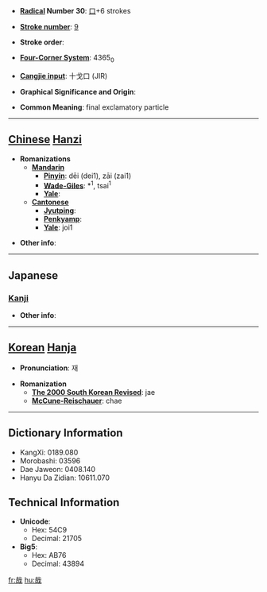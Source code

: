 * '''[[Wiktionary:Chinese radical index| Radical]] Number 30''': [[Wiktionary:Chinese radical index 口|口]]+6 strokes

* '''[[Wiktionary:Chinese total strokes index|Stroke number]]''': [[Wiktionary:Chinese total strokes index 9|9]]

* '''Stroke order''': 

* '''[[Wiktionary:Chinese four corner index|Four-Corner System]]''': 4365<sub>0</sub>

* '''[[Wiktionary:Chinese Cangjie index|Cangjie input]]''': 十戈口 (JIR)

* '''Graphical Significance and Origin''': 

* '''Common Meaning''': final exclamatory particle

----

== [[Chinese]] [[Hanzi]] ==

* '''Romanizations'''
** '''[[Mandarin]]'''
*** '''[[Pinyin]]''': dēi (dei1), zāi (zai1)
*** '''[[Wade-Giles]]''': *<sup>1</sup>, tsai<sup>1</sup>
*** '''[[Yale]]''': 
** '''[[Cantonese]]'''
*** '''[[Jyutping]]''':
*** '''[[Penkyamp]]''': 
*** '''[[Yale]]''': joi1

* '''Other info''': 

----

==Japanese==
===[[Kanji]]===
{{kanji|on readings=[[さい]] (sai)|kun readings=[[かな]] (kana), [[や]] (ya)}}

* '''Other info''':  

----

== [[Korean]] [[Hanja]] ==

* '''Pronunciation''': 재

* '''Romanization'''
** '''[[The 2000 South Korean Revised Romanization|The 2000 South Korean Revised]]''': jae
** '''[[McCune-Reischauer]]''': chae

----

== Dictionary Information ==

* KangXi: 0189.080
* Morobashi: 03596
* Dae Jaweon: 0408.140
* Hanyu Da Zidian: 10611.070

== Technical Information ==

* '''Unicode''':
** Hex: 54C9
** Decimal: 21705
* '''Big5''':
** Hex: AB76
** Decimal: 43894

[[fr:哉]]
[[hu:哉]]